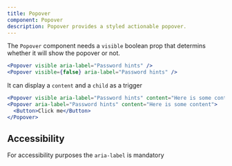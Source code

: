 ```yaml
---
title: Popover
component: Popover
description: Popover provides a styled actionable popover.
---
```


The `Popover` component needs a `visible` boolean prop that determins whether it will show the popover or not.

```jsx live center
<Popover visible aria-label="Password hints" />
<Popover visible={false} aria-label="Password hints" />
```

It can display a `content` and a `child` as a trigger

```jsx live center
<Popover visible aria-label="Password hints" content="Here is some content" />
<Popover aria-label="Password hints" content="Here is some content">
  <Button>Click me</Button>
</Popover>
```

## Accessibility

For accessibility purposes the `aria-label` is mandatory

